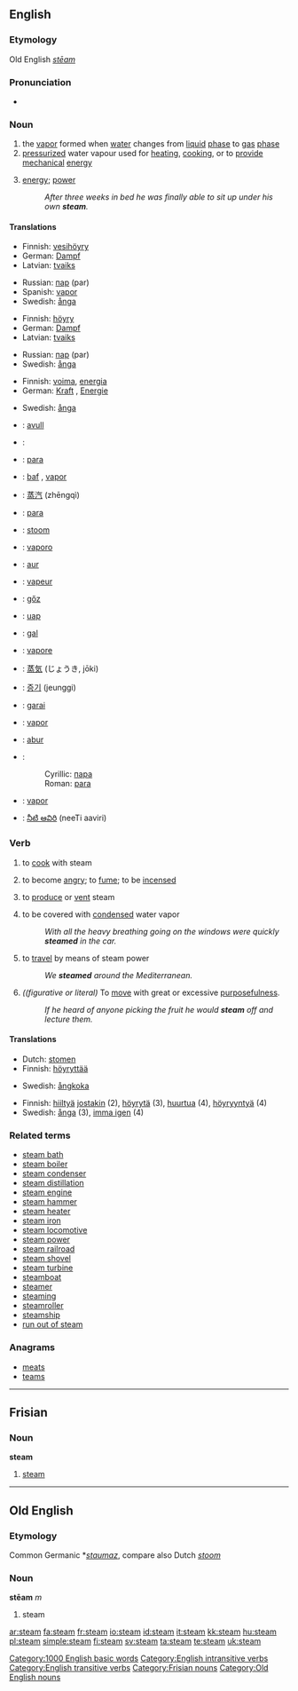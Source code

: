 ==English==
{{wikipedia}}

===Etymology===
Old English ''[[stēam]]''

===Pronunciation===
*{{audio|en-us-steam.ogg|Audio (US)}}

===Noun===
{{en-noun|-}}

# the [[vapor]] formed when [[water]] changes from [[liquid]] [[phase]] to [[gas]] [[phase]]
# [[pressurized]] water vapour used for [[heating]], [[cooking]], or to [[provide]] [[mechanical]] [[energy]]
# {{context|by extension}} [[energy]]; [[power]]
#: ''After three weeks in bed he was finally able to sit up under his own '''steam'''.''

====Translations====
{{trans-top|water vapor}}
*Finnish: [[vesihöyry]]
*German: [[Dampf]] {{m}}
*Latvian: [[tvaiks]] {{m}}
{{trans-mid}}
*Russian: [[пар]] (par) {{m}}
*Spanish: [[vapor#Spanish|vapor]] {{m}}
*Swedish: [[ånga]] {{c}}
{{trans-bottom}}

{{trans-top|water vapor used for heating or as source of kinetic energy}}
*Finnish: [[höyry]]
*German: [[Dampf]] {{m}}
*Latvian: [[tvaiks]] {{m}}
{{trans-mid}}
*Russian: [[пар]] (par) {{m}}
*Swedish: [[ånga]] {{c}}
{{trans-bottom}}

{{trans-top|energy}}
*Finnish: [[voima]], [[energia]]
*German: [[Kraft]] {{f}}, [[Energie]] {{f}}
{{trans-mid}}
*Swedish: [[ånga]] {{c}}
{{trans-bottom}}

{{checktrans-top}}
*{{ttbc|Albanian}}: [[avull]] {{m}}
*{{ttbc|Arabic}}: {{ARchar|[[بخار]]}} {{unicode|(buxār)}} {{m}}
*{{ttbc|Bosnian}}: [[para]] {{f}}
*{{ttbc|Catalan}}: [[baf]] {{m}}, [[vapor]] {{m}}
*{{ttbc|Chinese}}: [[蒸汽]] (zhēngqì)
*{{ttbc|Croatian}}: [[para#Croatian|para]] {{m}}
*{{ttbc|Dutch}}: [[stoom]] {{m}}
*{{ttbc|Esperanto}}: [[vaporo]]
*{{ttbc|Estonian}}: [[aur]]
*{{ttbc|French}}: [[vapeur]] {{m}}
*{{ttbc|Hungarian}}: [[gőz]]
*{{ttbc|Indonesian}}: [[uap]]
*{{ttbc|Irish}}: [[gal#Irish|gal]] {{f}}
*{{ttbc|Italian}}: [[vapore]] {{m}}
{{trans-mid}}
*{{ttbc|Japanese}}: [[蒸気]] (じょうき, jōki)
*{{ttbc|Korean}}: [[증기]] (jeunggi)
*{{ttbc|Lithuanian}}: [[garai]]
*{{ttbc|Portuguese}}: [[vapor#Portuguese|vapor]] {{m}}
*{{ttbc|Romanian}}: [[abur]] {{m}}
*{{ttbc|Serbian}}:
*:Cyrillic: [[пара]] {{f}}
*:Roman: [[para#Serbian|para]] {{f}}
*{{ttbc|Spanish}}: [[vapor#Spanish|vapor]] {{m}}
*{{ttbc|Telugu}}: [[నీటి ఆవిరి]] (neeTi aaviri)
{{trans-bottom}}

===Verb===
{{en-verb}}

# {{context|cooking|transitive}} to [[cook]] with steam
# {{intransitive}} to become [[angry]]; to [[fume]]; to be [[incensed]]
# {{intransitive}} to [[produce]] or [[vent]] steam
# {{intransitive}} to be covered with [[condensed]] water vapor
#: ''With all the heavy breathing going on the windows were quickly '''steamed''' in the car.''
# {{intransitive}} to [[travel]] by means of steam power
#: ''We '''steamed''' around the Mediterranean.''
# ''((figurative or literal)'' To [[move]] with great or excessive [[purposefulness]].
#: ''If he heard of anyone picking the fruit he would '''steam''' off and lecture them.''


====Translations====
{{trans-top|(transitive) to cook with steam}}
*Dutch: [[stomen]]
*Finnish: [[höyryttää]]
{{trans-mid}}
*Swedish: [[ångkoka]]
{{trans-bottom}}

{{rfc-trans}}
*Finnish: [[hiiltyä]] [[joku|jostakin]] (2), [[höyrytä]] (3), [[huurtua]] (4), [[höyryyntyä]] (4)
*Swedish: [[ånga]] (3), [[imma igen]] (4)

===Related terms===
*[[steam bath]]
*[[steam boiler]]
*[[steam condenser]]
*[[steam distillation]]
*[[steam engine]]
*[[steam hammer]]
*[[steam heater]]
*[[steam iron]]
*[[steam locomotive]]
*[[steam power]]
*[[steam railroad]]
*[[steam shovel]]
*[[steam turbine]]
*[[steamboat]]
*[[steamer]]
*[[steaming]]
*[[steamroller]]
*[[steamship]]
*[[run out of steam]]

===Anagrams===
*[[meats]]
*[[teams]]

[[Category:1000 English basic words]]
[[Category:English intransitive verbs]]
[[Category:English transitive verbs]]

----

==Frisian==

===Noun===
'''steam'''

# [[steam]]

[[Category:Frisian nouns]]

----

==Old English==

===Etymology===
Common Germanic *''[[staumaz]]'', compare also Dutch ''[[stoom]]''

===Noun===
'''stēam''' ''m''

# steam

[[Category:Old English nouns]]

[[ar:steam]]
[[fa:steam]]
[[fr:steam]]
[[io:steam]]
[[id:steam]]
[[it:steam]]
[[kk:steam]]
[[hu:steam]]
[[pl:steam]]
[[simple:steam]]
[[fi:steam]]
[[sv:steam]]
[[ta:steam]]
[[te:steam]]
[[uk:steam]]